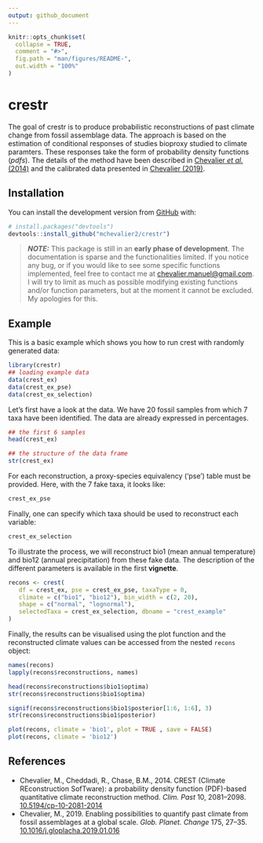 ```yaml
---
output: github_document
---
```


<!-- README.md is generated from README.Rmd. Please edit that file -->

```r
knitr::opts_chunk$set(
  collapse = TRUE,
  comment = "#>",
  fig.path = "man/figures/README-",
  out.width = "100%"
)
```

# crestr

<!-- badges: start -->
<!-- badges: end -->

The goal of crestr is to produce probabilistic reconstructions of past climate
change from fossil assemblage data. The approach is based on the estimation of
conditional responses of studies bioproxy studied to climate paramters. These
responses take the form of probability density functions (*pdfs*). The details
of the method have been described in [Chevalier *et al.* (2014)](http://www.doi.org/10.5194/cp-10-2081-2014)
and the calibrated data presented in [Chevalier (2019)](http://www.doi.org/10.1016/j.gloplacha.2019.01.016).

## Installation

You can install the development version from [GitHub](https://github.com/) with:

``` r
# install.packages("devtools")
devtools::install_github("mchevalier2/crestr")
```
> **_NOTE:_**  This package is still in an **early phase of development**. The
documentation is sparse and the functionalities limited. If you notice any bug,
or if you would like to see some specific functions implemented, feel free to contact
me at <chevalier.manuel@gmail.com>. I will try to limit as much as possible
modifying existing functions and/or function parameters, but at the moment it
cannot be excluded. My apologies for this.

## Example

This is a basic example which shows you how to run crest with randomly generated
data:

```r
library(crestr)
## loading example data
data(crest_ex)
data(crest_ex_pse)
data(crest_ex_selection)
```

Let's first have a look at the data. We have 20 fossil samples from which 7 taxa
have been identified. The data are already expressed in percentages.

```r
## the first 6 samples
head(crest_ex)
```

```r
## the structure of the data frame
str(crest_ex)
```


For each reconstruction, a proxy-species equivalency ('pse') table must be provided.
Here, with the 7 fake taxa, it looks like:
```r
crest_ex_pse
```
Finally, one can specify which taxa should be used to reconstruct each variable:
```r
crest_ex_selection
```

To illustrate the process, we will reconstruct bio1 (mean annual temperature)
and bio12 (annual precipitation) from these fake data. The description of the
different parameters is available in the first **vignette**.

```r
recons <- crest(
   df = crest_ex, pse = crest_ex_pse, taxaType = 0,
   climate = c("bio1", "bio12"), bin_width = c(2, 20),
   shape = c("normal", "lognormal"),
   selectedTaxa = crest_ex_selection, dbname = "crest_example"
)
```
Finally, the results can be visualised using the plot function and the
reconstructed climate values can be accessed from the nested `recons` object:

```r
names(recons)
lapply(recons$reconstructions, names)
```

```r
head(recons$reconstructions$bio1$optima)
str(recons$reconstructions$bio1$optima)
```

```r
signif(recons$reconstructions$bio1$posterior[1:6, 1:6], 3)
str(recons$reconstructions$bio1$posterior)
```

```r
plot(recons, climate = 'bio1', plot = TRUE , save = FALSE)
plot(recons, climate = 'bio12')
```

## References

 - Chevalier, M., Cheddadi, R., Chase, B.M., 2014. CREST (Climate REconstruction SofTware): a probability density function (PDF)-based quantitative climate reconstruction method. *Clim. Past* 10, 2081–2098. [10.5194/cp-10-2081-2014](http://www.doi.org/10.5194/cp-10-2081-2014)
 - Chevalier, M., 2019. Enabling possibilities to quantify past climate from fossil assemblages at a global scale. *Glob. Planet. Change* 175, 27–35. [10.1016/j.gloplacha.2019.01.016](http://www.doi.org/10.1016/j.gloplacha.2019.01.016)
